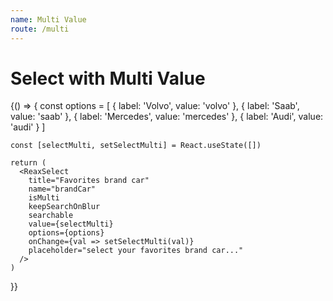 ```yaml
---
name: Multi Value
route: /multi
---
```


# Select with Multi Value

<Playground>
  {() => {
    const options = [
      { label: 'Volvo', value: 'volvo' },
      { label: 'Saab', value: 'saab' },
      { label: 'Mercedes', value: 'mercedes' },
      { label: 'Audi', value: 'audi' }
    ]

    const [selectMulti, setSelectMulti] = React.useState([])

    return (
      <ReaxSelect
        title="Favorites brand car"
        name="brandCar"
        isMulti
        keepSearchOnBlur
        searchable
        value={selectMulti}
        options={options}
        onChange={val => setSelectMulti(val)}
        placeholder="select your favorites brand car..."
      />
    )
  }}
</Playground>
